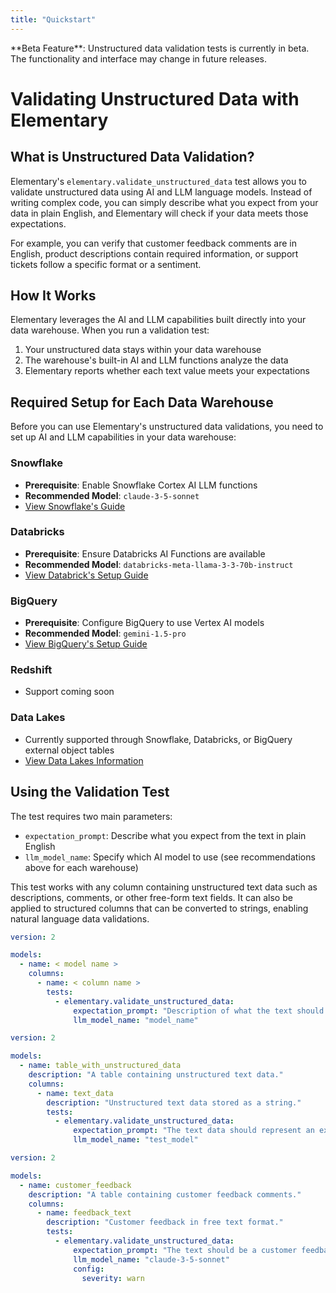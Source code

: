 ```yaml
---
title: "Quickstart"
---
```


<Note type="warning">
  **Beta Feature**: Unstructured data validation tests is currently in beta. The functionality and interface may change in future releases.
</Note>

# Validating Unstructured Data with Elementary

## What is Unstructured Data Validation?

Elementary's `elementary.validate_unstructured_data` test allows you to validate unstructured data using AI and LLM language models. Instead of writing complex code, you can simply describe what you expect from your data in plain English, and Elementary will check if your data meets those expectations.

For example, you can verify that customer feedback comments are in English, product descriptions contain required information, or support tickets follow a specific format or a sentiment.

## How It Works

Elementary leverages the AI and LLM capabilities built directly into your data warehouse. When you run a validation test:

1. Your unstructured data stays within your data warehouse
2. The warehouse's built-in AI and LLM functions analyze the data
3. Elementary reports whether each text value meets your expectations

## Required Setup for Each Data Warehouse

Before you can use Elementary's unstructured data validations, you need to set up AI and LLM capabilities in your data warehouse:

### Snowflake
- **Prerequisite**: Enable Snowflake Cortex AI LLM functions
- **Recommended Model**: `claude-3-5-sonnet`
- [View Snowflake's Guide](/data-tests/unstructured-data-tests/snowflake)

### Databricks
- **Prerequisite**: Ensure Databricks AI Functions are available
- **Recommended Model**: `databricks-meta-llama-3-3-70b-instruct`
- [View Databrick's Setup Guide](/data-tests/unstructured-data-tests/databricks)

### BigQuery
- **Prerequisite**: Configure BigQuery to use Vertex AI models
- **Recommended Model**: `gemini-1.5-pro`
- [View BigQuery's Setup Guide](/data-tests/unstructured-data-tests/bigquery)

### Redshift
- Support coming soon

### Data Lakes
- Currently supported through Snowflake, Databricks, or BigQuery external object tables
- [View Data Lakes Information](/data-tests/unstructured-data-tests/data-lakes)


## Using the Validation Test

The test requires two main parameters:
- `expectation_prompt`: Describe what you expect from the text in plain English
- `llm_model_name`: Specify which AI model to use (see recommendations above for each warehouse)

<Info>
  This test works with any column containing unstructured text data such as descriptions, comments, or other free-form text fields. It can also be applied to structured columns that can be converted to strings, enabling natural language data validations.
</Info>

<RequestExample>

```yml Models
version: 2

models:
  - name: < model name >
    columns:
      - name: < column name >
        tests:
          - elementary.validate_unstructured_data:
              expectation_prompt: "Description of what the text should contain or represent"
              llm_model_name: "model_name"
```

```yml Example
version: 2

models:
  - name: table_with_unstructured_data
    description: "A table containing unstructured text data."
    columns:
      - name: text_data
        description: "Unstructured text data stored as a string."
        tests:
          - elementary.validate_unstructured_data:
              expectation_prompt: "The text data should represent an example of unstructured data."
              llm_model_name: "test_model"
```

```yml Example - Validating Customer Feedback
version: 2

models:
  - name: customer_feedback
    description: "A table containing customer feedback comments."
    columns:
      - name: feedback_text
        description: "Customer feedback in free text format."
        tests:
          - elementary.validate_unstructured_data:
              expectation_prompt: "The text should be a customer feedback comment in English, it should describe only a bug or a feature request."
              llm_model_name: "claude-3-5-sonnet"
              config:
                severity: warn
```


</RequestExample>
